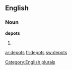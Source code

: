 
==English==

===Noun===
'''depots'''

# {{plural of|[[depot]]}}

[[Category:English plurals]]

[[ar:depots]]
[[fr:depots]]
[[sw:depots]]